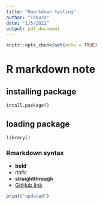 ```yaml
---
title: "Rmarkdown testing"
author: "Takuro"
date: "1/5/2022"
output: pdf_document
---
```


```r
knitr::opts_chunk$set(echo = TRUE)
```

# R markdown note

## installing package 
`intall.package()`

## loading package
`library()`

### Rmarkdown syntax
- **bold**
- *italic*
- ~~straightthrough~~
- [GitHub link](https://github.com/gt-taku/assembleMyToolbox)

```r
print("updated")
```